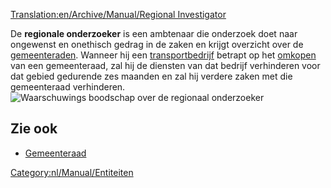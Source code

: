 [[Translation:en/Archive/Manual/Regional Investigator]]


De '''regionale onderzoeker''' is een ambtenaar die onderzoek doet naar ongewenst en onethisch gedrag in de zaken en krijgt overzicht over de [[nl/Manual/Gemeenteraad|gemeenteraden]]. Wanneer hij een [[nl/Manual/Bedrijf|transportbedrijf]] betrapt op het [[nl/Manual/Gemeenteraad#koop-de-gemeenteraad-om|omkopen]] van een gemeenteraad, zal hij de diensten van dat bedrijf verhinderen voor dat gebied gedurende zes maanden en zal hij verdere zaken met die gemeenteraad verhinderen.
[[File:en/Archive/Manual/Regionalinvestigator.png|center|frame|Waarschuwings boodschap over de regionaal onderzoeker]]
==Zie ook==
*[[nl/Manual/Gemeenteraad|Gemeenteraad]]
[[Category:nl/Manual/Entiteiten]]